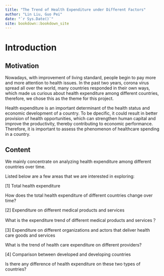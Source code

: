 ```yaml
--- 
title: "The Trend of Health Expenditure under Different Factors"
author: "Lin Liu, Guo Pei"
date: "`r Sys.Date()`"
site: bookdown::bookdown_site
---
```


# Introduction

## Motivation

Nowadays, with improvement of living standard, people begin to pay more and more attention to health issues. In the past two years, corona virus spread all over the world, many countries responded in their own ways, which made us curious about health expenditure among different countries, therefore, we chose this as the theme for this project.

Health expenditure is an important determinant of the health status and economic development of a country. To be dpecific, it could result in better provision of health opportunities, which can strengthen human capital and improve the productivity, thereby contributing to economic performance. Therefore, it is important to assess the phenomenon of healthcare spending in a country.

## Content

We mainly concentrate on analyzing health expenditure among different countries over time.

Listed below are a few areas that we are interested in exploring:

[1] Total health expenditure

How does the total health expenditure of different countries change over time?

[2] Expenditure on different medical products and services

What is the expenditure trend of different medical products and services？

[3] Expenditure on different organizations and actors that deliver health care goods and services

What is the trend of health care expenditure on different providers?

[4] Comparison between developed and developing countries

Is there any difference of health expenditure on these two types of countries?